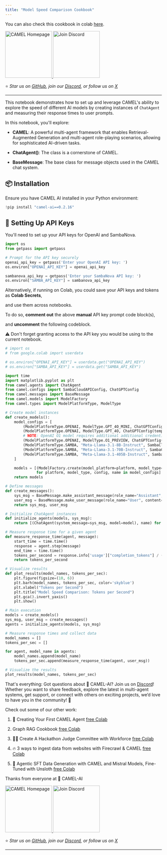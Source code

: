 ```yaml
---
title: "Model Speed Comparison Cookbook"
---
```


You can also check this cookbook in colab [here](https://colab.research.google.com/drive/1oZfsgYfPPLVtMeA6DhsCd5jbdiAzEQSW?usp=sharing).

<div style={{ display: "flex", justifyContent: "center", alignItems: "center", gap: "1rem", marginBottom: "2rem" }}>
  <a href="https://www.camel-ai.org/">
    <img src="https://i.postimg.cc/KzQ5rfBC/button.png" width="150" alt="CAMEL Homepage"/>
  </a>
  <a href="https://discord.camel-ai.org">
    <img src="https://i.postimg.cc/L4wPdG9N/join-2.png" width="150" alt="Join Discord"/>
  </a>
</div>  

⭐ *Star us on [GitHub](https://github.com/camel-ai/camel), join our [Discord](https://discord.camel-ai.org), or follow us on [X](https://x.com/camelaiorg)*

---

This notebook demonstrates how to set up and leverage CAMEL's ability to explore the speed of different AI models by creating instances of `ChatAgent` and measuring their response times to user prompts.

In this notebook, you'll explore:

* **CAMEL**: A powerful multi-agent framework that enables Retrieval-Augmented Generation and multi-agent role-playing scenarios, allowing for sophisticated AI-driven tasks.

* **ChatAgent()**: The class is a cornerstone of CAMEL. 

* **BaseMessage**: The base class for message objects used in the CAMEL chat system.

## 📦 Installation

Ensure you have CAMEL AI installed in your Python environment:


```python
!pip install "camel-ai==0.2.16"
```

## 🔑 Setting Up API Keys

You'll need to set up your API keys for OpenAI and SambaNova.


```python
import os
from getpass import getpass

# Prompt for the API key securely
openai_api_key = getpass('Enter your OpenAI API key: ')
os.environ["OPENAI_API_KEY"] = openai_api_key

sambanova_api_key = getpass('Enter your SambaNova API key: ')
os.environ["SAMBA_API_KEY"] = sambanova_api_key
```

Alternatively, if running on Colab, you could save your API keys and tokens as **Colab Secrets**,

and use them across notebooks.

To do so, **comment out** the above **manual** API key prompt code block(s),

and **uncomment** the following codeblock.

⚠️ Don't forget granting access to the API key you would be using to the current notebook.


```python
# import os
# from google.colab import userdata

# os.environ["OPENAI_API_KEY"] = userdata.get("OPENAI_API_KEY")
# os.environ["SAMBA_API_KEY"] = userdata.get("SAMBA_API_KEY")
```


```python
import time
import matplotlib.pyplot as plt
from camel.agents import ChatAgent
from camel.configs import SambaCloudAPIConfig, ChatGPTConfig
from camel.messages import BaseMessage
from camel.models import ModelFactory
from camel.types import ModelPlatformType, ModelType

# Create model instances
def create_models():
    model_configs = [
        (ModelPlatformType.OPENAI, ModelType.GPT_4O_MINI, ChatGPTConfig(temperature=0.0, max_tokens=2000), "OpenAI GPT-4O Mini"),
        (ModelPlatformType.OPENAI, ModelType.GPT_4O, ChatGPTConfig(temperature=0.0, max_tokens=2000), "OpenAI GPT-4O"),
        # NOTE: OpenAI O1 model requires additional additional credentials
        (ModelPlatformType.OPENAI, ModelType.O1_PREVIEW, ChatGPTConfig(temperature=0.0), "OpenAI O1 Preview"),
        (ModelPlatformType.SAMBA, "Meta-Llama-3.1-8B-Instruct", SambaCloudAPIConfig(temperature=0.0, max_tokens=2000), "SambaNova Llama 8B"),
        (ModelPlatformType.SAMBA, "Meta-Llama-3.1-70B-Instruct", SambaCloudAPIConfig(temperature=0.0, max_tokens=2000), "SambaNova Llama 70B"),
        (ModelPlatformType.SAMBA, "Meta-Llama-3.1-405B-Instruct", SambaCloudAPIConfig(temperature=0.0, max_tokens=2000), "SambaNova Llama 405B")
    ]

    models = [(ModelFactory.create(model_platform=platform, model_type=model_type, model_config_dict=config.as_dict(), url="https://api.sambanova.ai/v1" if platform == ModelPlatformType.SAMBA else None), name)
              for platform, model_type, config, name in model_configs]
    return models

# Define messages
def create_messages():
    sys_msg = BaseMessage.make_assistant_message(role_name="Assistant", content="You are a helpful assistant.")
    user_msg = BaseMessage.make_user_message(role_name="User", content="Tell me a long story.")
    return sys_msg, user_msg

# Initialize ChatAgent instances
def initialize_agents(models, sys_msg):
    return [(ChatAgent(system_message=sys_msg, model=model), name) for model, name in models]

# Measure response time for a given agent
def measure_response_time(agent, message):
    start_time = time.time()
    response = agent.step(message)
    end_time = time.time()
    tokens_per_second = response.info['usage']["completion_tokens"] / (end_time - start_time)
    return tokens_per_second

# Visualize results
def plot_results(model_names, tokens_per_sec):
    plt.figure(figsize=(10, 6))
    plt.barh(model_names, tokens_per_sec, color='skyblue')
    plt.xlabel("Tokens per Second")
    plt.title("Model Speed Comparison: Tokens per Second")
    plt.gca().invert_yaxis()
    plt.show()

# Main execution
models = create_models()
sys_msg, user_msg = create_messages()
agents = initialize_agents(models, sys_msg)

# Measure response times and collect data
model_names = []
tokens_per_sec = []

for agent, model_name in agents:
    model_names.append(model_name)
    tokens_per_sec.append(measure_response_time(agent, user_msg))

# Visualize the results
plot_results(model_names, tokens_per_sec)
```

That's everything: Got questions about 🐫 CAMEL-AI? Join us on [Discord](https://discord.camel-ai.org)! Whether you want to share feedback, explore the latest in multi-agent systems, get support, or connect with others on exciting projects, we’d love to have you in the community! 🤝

Check out some of our other work:

1. 🐫 Creating Your First CAMEL Agent [free Colab](https://docs.camel-ai.org/cookbooks/create_your_first_agent.html)

2.  Graph RAG Cookbook [free Colab](https://colab.research.google.com/drive/1uZKQSuu0qW6ukkuSv9TukLB9bVaS1H0U?usp=sharing)

3. 🧑‍⚖️ Create A Hackathon Judge Committee with Workforce [free Colab](https://colab.research.google.com/drive/18ajYUMfwDx3WyrjHow3EvUMpKQDcrLtr?usp=sharing)

4. 🔥 3 ways to ingest data from websites with Firecrawl & CAMEL [free Colab](https://colab.research.google.com/drive/1lOmM3VmgR1hLwDKdeLGFve_75RFW0R9I?usp=sharing)

5. 🦥 Agentic SFT Data Generation with CAMEL and Mistral Models, Fine-Tuned with Unsloth [free Colab](https://colab.research.google.com/drive/1lYgArBw7ARVPSpdwgKLYnp_NEXiNDOd-?usp=sharingg)

Thanks from everyone at 🐫 CAMEL-AI


<div style={{ display: "flex", justifyContent: "center", alignItems: "center", gap: "1rem", marginBottom: "2rem" }}>
  <a href="https://www.camel-ai.org/">
    <img src="https://i.postimg.cc/KzQ5rfBC/button.png" width="150" alt="CAMEL Homepage"/>
  </a>
  <a href="https://discord.camel-ai.org">
    <img src="https://i.postimg.cc/L4wPdG9N/join-2.png" width="150" alt="Join Discord"/>
  </a>
</div>  

⭐ *Star us on [GitHub](https://github.com/camel-ai/camel), join our [Discord](https://discord.camel-ai.org), or follow us on [X](https://x.com/camelaiorg)*

---

